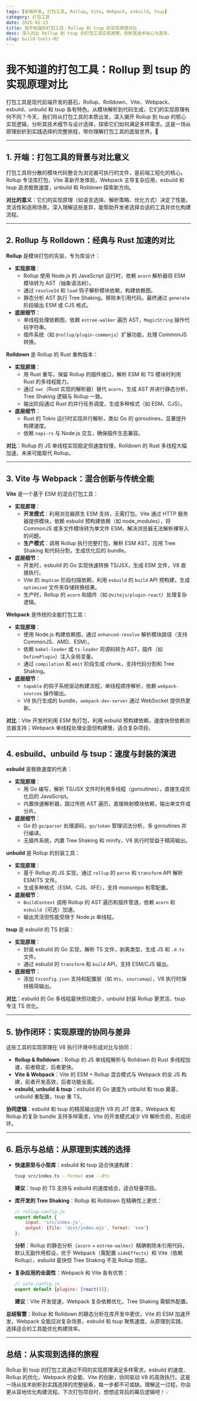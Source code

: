 ```yaml
---
tags: [前端开发, 打包工具, Rollup, Vite, Webpack, esbuild, tsup]
category: 打包工具
date: 2025-02-23
title: 我不知道的打包工具：Rollup 到 tsup 的实现原理对比
desc: 深入对比 Rollup 到 tsup 的打包工具实现原理，剖析其技术核心与差异。
slug: build-tools-02
---
```


# 我不知道的打包工具：Rollup 到 tsup 的实现原理对比

打包工具是现代前端开发的基石，Rollup、Rolldown、Vite、Webpack、esbuild、unbuild 和 tsup 各有特色。从模块解析到代码生成，它们的实现原理有何不同？今天，我们将从打包工具的本质出发，深入揭开 Rollup 到 tsup 的核心实现逻辑，分析其技术细节与设计选择，探索它们如何满足多样需求。这是一场从原理剖析到实践选择的完整旅程，带你理解打包工具的底层世界。🚀

---

## 1. 开端：打包工具的背景与对比意义

打包工具将分散的模块代码整合为浏览器可执行的文件，是前端工程化的核心。Rollup 专注库打包，Vite 革新开发体验，Webpack 主导复杂应用，esbuild 和 tsup 追求极致速度，unbuild 和 Rolldown 探索新方向。

**对比的意义**：它们的实现原理（如语言选择、解析策略、优化方式）决定了性能、灵活性和适用场景。深入理解这些差异，能帮助开发者选择合适的工具并优化构建流程。

---

## 2. Rollup 与 Rolldown：经典与 Rust 加速的对比

**Rollup** 是模块打包的先驱，专为库设计：

-   **实现原理**：
    -   Rollup 使用 Node.js 的 JavaScript 运行时，依赖 `acorn` 解析器将 ESM 模块转为 AST（抽象语法树）。
    -   通过 `resolveId` 和 `load` 钩子解析模块依赖，构建依赖图。
    -   静态分析 AST 执行 Tree Shaking，移除未引用代码，最终通过 `generate` 阶段输出 ESM 或 CJS 格式。
-   **底层细节**：
    -   单线程处理依赖图，依赖 `estree-walker` 遍历 AST，`MagicString` 操作代码字符串。
    -   插件系统（如 `@rollup/plugin-commonjs`）扩展功能，处理 CommonJS 转换。

**Rolldown** 是 Rollup 的 Rust 重构版本：

-   **实现原理**：
    -   用 Rust 重写，保留 Rollup 的插件接口，解析 ESM 和 TS 模块时利用 Rust 的多线程能力。
    -   通过 `swc`（Rust 实现的解析器）替代 `acorn`，生成 AST 并进行静态分析，Tree Shaking 逻辑与 Rollup 一致。
    -   输出阶段通过 Rust 的并行任务调度，生成多种格式（如 ESM、CJS）。
-   **底层细节**：
    -   Rust 的 Tokio 运行时实现并行解析，类似 Go 的 goroutines，显著提升构建速度。
    -   依赖 `napi-rs` 与 Node.js 交互，确保插件生态兼容。

**对比**：Rollup 的 JS 单线程实现稳定但速度较慢，Rolldown 的 Rust 多线程大幅加速，未来可能取代 Rollup。

---

## 3. Vite 与 Webpack：混合创新与传统全能

**Vite** 是一个基于 ESM 的混合打包工具：

-   **实现原理**：
    -   **开发模式**：利用浏览器原生 ESM 支持，无需打包。Vite 通过 HTTP 服务器提供模块，依赖 esbuild 预构建依赖（如 node_modules），将 CommonJS 或多文件模块转为单文件 ESM，解决浏览器无法解析裸导入的问题。
    -   **生产模式**：调用 Rollup 执行完整打包，解析 ESM AST，应用 Tree Shaking 和代码分割，生成优化后的 bundle。
-   **底层细节**：
    -   开发时，esbuild 的 Go 实现快速转换 TS/JSX，生成 ESM 文件，V8 直接执行。
    -   Vite 的 `depScan` 阶段扫描依赖，利用 `esbuild` 的 `build` API 预构建，生成 `optimized` 文件夹存储转换结果。
    -   生产时，Rollup 的 `acorn` 和插件（如 `@vitejs/plugin-react`）处理复杂逻辑。

**Webpack** 是传统的全能打包工具：

-   **实现原理**：
    -   使用 Node.js 构建依赖图，通过 `enhanced-resolve` 解析模块路径（支持 CommonJS、AMD、ESM）。
    -   依赖 `babel-loader` 或 `ts-loader` 将源码转为 AST，插件（如 `DefinePlugin`）注入全局变量。
    -   通过 `compilation` 和 `emit` 阶段生成 chunk，支持代码分割和 Tree Shaking。
-   **底层细节**：
    -   `tapable` 的钩子系统驱动构建流程，单线程顺序解析，依赖 `webpack-sources` 操作输出。
    -   V8 执行生成的 bundle，`webpack-dev-server` 通过 WebSocket 提供热更新。

**对比**：Vite 开发时利用 ESM 免打包，利用 esbuild 预构建依赖，速度快但依赖浏览器支持；Webpack 单线程处理全面但构建慢，适合复杂项目。

---

## 4. esbuild、unbuild 与 tsup：速度与封装的演进

**esbuild** 是极致速度的代表：

-   **实现原理**：
    -   用 Go 编写，解析 TS/JSX 文件时利用多线程（goroutines），直接生成优化后的 JavaScript。
    -   内置快速解析器，跳过传统 AST 遍历，直接映射模块依赖，输出单文件或分片。
-   **底层细节**：
    -   Go 的 `go/parser` 处理源码，`go/token` 管理词法分析，多 goroutines 并行编译。
    -   无插件系统，内置 Tree Shaking 和 minify，V8 执行时受益于精简输出。

**unbuild** 是 Rollup 的封装工具：

-   **实现原理**：
    -   基于 Rollup 的 JS 实现，通过 `rollup` 的 `parse` 和 `transform` API 解析 ESM/TS 文件。
    -   生成多种格式（ESM、CJS、IIFE），支持 monorepo 和零配置。
-   **底层细节**：
    -   `BuildContext` 调用 Rollup 的 AST 遍历和插件管道，依赖 `acorn` 和 `esbuild`（可选）加速。
    -   输出灵活但性能受限于 Node.js 单线程。

**tsup** 是 esbuild 的 TS 封装：

-   **实现原理**：
    -   封装 esbuild 的 Go 实现，解析 TS 文件，剥离类型，生成 JS 和 `.d.ts` 文件。
    -   通过 esbuild 的 `transform` 和 `build` API，支持 ESM/CJS 输出。
-   **底层细节**：
    -   添加 `tsconfig.json` 支持和配置层（如 `dts`、`sourcemap`），V8 执行时保持极简输出。

**对比**：esbuild 的 Go 多线程最快但功能少，unbuild 封装 Rollup 更灵活，tsup 专注 TS 优化。

---

## 5. 协作闭环：实现原理的协同与差异

这些工具的实现原理在 V8 执行环境中形成对比与协同：

-   **Rollup & Rolldown**：Rollup 的 JS 单线程解析与 Rolldown 的 Rust 多线程加速，前者稳定，后者更快。
-   **Vite & Webpack**：Vite 的 ESM + Rollup 混合模式与 Webpack 的全 JS 构建，前者开发高效，后者功能全面。
-   **esbuild, unbuild & tsup**：esbuild 的 Go 速度为 unbuild 和 tsup 奠基，unbuild 重配置，tsup 重 TS。

**协同逻辑**：esbuild 和 tsup 的精简输出提升 V8 的 JIT 效率，Webpack 和 Rollup 的复杂 bundle 支持多样需求，Vite 的开发模式减少 V8 解析负担，形成闭环。

---

## 6. 启示与总结：从原理到实践的选择

-   **快速原型与小型库**：esbuild 和 tsup 适合快速构建：

    ```bash
    tsup src/index.ts --format esm --dts
    ```

    **建议**：tsup 的 TS 支持与 esbuild 的速度结合，适合轻量项目。

-   **库开发的 Tree Shaking**：Rollup 和 Rolldown 在精确性上更优：

    ```javascript
    // rollup.config.js
    export default {
        input: 'src/index.js',
        output: {file: 'dist/index.mjs', format: 'esm'}
    };
    ```

    **分析**：Rollup 的静态分析（`acorn` + `estree-walker`）精确剔除未引用代码，默认无副作用假设，优于 Webpack（需配置 `sideEffects`）和 Vite（依赖 Rollup），esbuild 虽快但 Tree Shaking 不及 Rollup 彻底。

-   **复杂应用的全面性**：Webpack 和 Vite 各有优势：
    ```javascript
    // vite.config.js
    export default {plugins: [react()]};
    ```
    **建议**：Vite 开发提速，Webpack 复杂依赖优化，Tree Shaking 需额外配置。

**总结智慧**：Rollup 和 Rolldown 的静态分析在库开发中更优，Vite 的 ESM 加速开发，Webpack 全能应对复杂场景，esbuild 和 tsup 聚焦速度。从原理到实践，选择适合的工具能优化构建效率。

---

## 总结：从实现到选择的旅程

Rollup 到 tsup 的打包工具通过不同的实现原理满足多样需求。esbuild 的速度、Rollup 的优化、Webpack 的全能、Vite 的创新，协同驱动 V8 的高效执行。这是一场从技术剖析到实践选择的完整链条，每一步都不可或缺。理解这一过程，你会更从容地优化构建流程。下次打包项目时，想想这背后的幕后逻辑吧！💡
